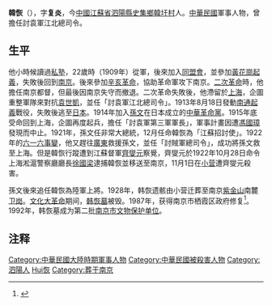 '''韓恢'''（{{bd|1887年||1922年|11月1日|catIdx=Han韓恢}}），字'''复炎'''，今[[中國|中國]][[江蘇省|江蘇省]][[泗陽縣|泗陽縣]][[史集鄉|史集鄉]][[韓圩村|韓圩村]]人。[[中華民國|中華民國]]軍事人物，曾擔任討袁軍江北總司令。

==生平==
他小時候讀過[[私塾|私塾]]，22歲時（1909年）從軍，後來加入[[同盟會|同盟會]]，並參加[[黃花崗起義|黃花崗起義]]，失敗後回到[[南京|南京]]。後來參加[[辛亥革命|辛亥革命]]，協助革命軍攻下南京。[[二次革命|二次革命]]時，他擔任南京都督，但最後因南京失守而撤退。二次革命失敗後，他滯留於[[上海|上海]]，企圖重整軍隊來對抗[[袁世凱|袁世凱]]，並任「討袁軍江北總司令」。1913年8月18日發動[[南通起義|南通起義]]戰役，失敗後逃至[[日本|日本]]。1914年加入[[孫文|孫文]]在日本成立的[[中華革命黨|中華革命黨]]。1915年底受命回到上海，企圖再度起兵，擔任「討袁軍第三軍軍長」，軍事計畫因遭[[馮國璋|馮國璋]]發現而中止。1921年，孫文任非常大總統，12月任命韓恢為「江蘇招討使」。1922年的[[六一六事變|六一六事變]]，他又趕往[[廣東|廣東]]救援孫文，並任「討賊軍總司令」，成功將孫文救至上海。但是韓恢行蹤遭到江蘇督軍[[齊燮元|齊燮元]]察覺，齊燮元於1922年10月28日命令上海淞滬警察廳廳長[[徐國梁|徐國梁]]逮捕韓恢並移送至南京，11月1日在[[小营|小营]]遭齊燮元殺害。

孫文後來追任韓恢為陸軍上將。1928年，韩恢遗骸由小营迁葬至南京[[紫金山|紫金山]]南麓[[卫岗|卫岗]]。[[文化大革命|文化大革命]]期间，[[韩恢墓|韩恢墓]]被毁。1987年，获得南京市栖霞区政府修复<ref>{{cite book zh |author=江苏省地方志编纂委员会 |coauthors= |title=江苏省志·民政志|othertitle= |format= |editor=责任编辑：江楠、苏镇安、吉祥 |others= |edition=2002年3月第1版，2003年3月第1次印刷 |chapterauthor= |chapter=第五章 烈士褒扬 第二节 建造烈士墓陵碑塔|chapterformat= |location= |publisher=方志出版社 |date=2009年4月 |pages= |accessdate= |id=ISBN 7-80122-746-8|doi = |url=http://www.jssdfz.com:8080/dfz/openBook.jsp?bookName=book%2Fmzz%2FDEFAULT.html |quote = }}</ref>。1992年，韩恢墓成为第二批[[南京市文物保护单位|南京市文物保护单位]]。

== 注释 ==

<references/>

{{DEFAULTSORT:Han韓恢}}
{{金陵中学|校友}}
[[Category:中華民國大陸時期軍事人物|Category:中華民國大陸時期軍事人物]]
[[Category:中華民國被殺害人物|Category:中華民國被殺害人物]]
[[Category:泗陽人|Category:泗陽人]]
[[Category:韓姓|Hui恢]]
[[Category:葬于南京|Category:葬于南京]]